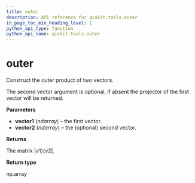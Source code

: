 ```yaml
---
title: outer
description: API reference for qiskit.tools.outer
in_page_toc_min_heading_level: 1
python_api_type: function
python_api_name: qiskit.tools.outer
---
```


# outer

<Function id="qiskit.tools.outer" github="https://github.com/qiskit/qiskit/tree/stable/0.14/qiskit/tools/qi/qi.py" signature="outer(vector1, vector2=None)">
  Construct the outer product of two vectors.

  The second vector argument is optional, if absent the projector of the first vector will be returned.

  **Parameters**

  *   **vector1** (*ndarray*) – the first vector.
  *   **vector2** (*ndarray*) – the (optional) second vector.

  **Returns**

  The matrix $|v1\rangle\langle{v2}|$.

  **Return type**

  np.array
</Function>

